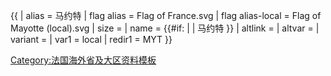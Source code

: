 {{ {{{1<noinclude>|country showdata</noinclude>}}}
| alias = 马约特
| flag alias = Flag of France.svg
| flag alias-local = Flag of Mayotte (local).svg
| size = {{{size|}}}
| name = {{#if: {{{name|}}} | {{{name|}}} | 马约特 }}
| altlink = {{{altlink|}}}
| altvar = {{{altvar|}}}
| variant = {{{variant|}}}
<noinclude>
| var1 = local
| redir1 = MYT
</noinclude>
}}<noinclude>
[[Category:法国海外省及大区资料模板]]
</noinclude>